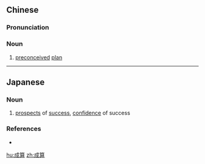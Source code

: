 ==Chinese==
{{zh-forms}}

===Pronunciation===
{{zh-pron
|m=chéngsuàn
|mn=sêng-soàn
|cat=n
}}

===Noun===
{{zh-noun}}

# [[preconceived]] [[plan]]

----

==Japanese==
{{ja-kanjitab|せい|さん|yomi=on}}

===Noun===
{{ja-noun|せいさん}}

# [[prospect]]s of [[success]], [[confidence]] of success
#: {{ja-usex|その法律は成立する'''成算'''が高い。|その ほうりつ は せいりつ する '''せいさん''' が たかい。|It's widely expected that the bill will pass the legislature.}}

===References===
* {{R:Shogakukan}}

[[hu:成算]]
[[zh:成算]]